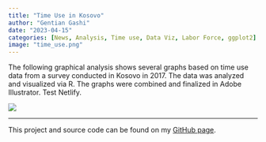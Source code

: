 ```yaml
---
title: "Time Use in Kosovo"
author: "Gentian Gashi"
date: "2023-04-15"
categories: [News, Analysis, Time use, Data Viz, Labor Force, ggplot2]
image: "time_use.png"
---
```


The following graphical analysis shows several graphs based on time use data from a survey conducted in Kosovo in 2017. The data was analyzed and visualized via R. The graphs were combined and finalized in Adobe Illustrator. Test Netlify.

![](time_use.png)

------------------------------------------------------------------------

This project and source code can be found on my [GitHub page](https://github.com/gentiang/time_use).
